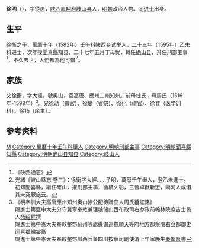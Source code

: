 {{明清人物信息框
| 姓名 = 徐明
| 原名 =
| 圖片名稱= 
| 圖片大小 =
| 圖片說明 = 
| 最高職務 =
| 國家 = 大明 
| 爵位 =
| 籍貫 = [[陕西|陕西]][[凤翔府|凤翔府]][[岐山縣|岐山縣]]
| 族裔 = 
| 字號 = 
| 諡號 =
| 出生日期 = 生年不详
| 出生地點 = 
| 逝世日期 = 卒年不詳 
| 逝世地點 =
| 墓葬 =
| 配偶 = 娶苟氏
| 親屬 = （子）本涑、長祚
| 出身 =
* 萬曆十年壬午科舉人
* 萬曆二十三年乙未科進士
| 經歷 =
| 著作 = 
}}'''徐明'''（{{bd|16世紀||1590年代}}），字從愚，[[陕西|陕西]][[鳳翔府|鳳翔府]][[岐山县|岐山县]]人，[[明朝|明朝]]政治人物。同[[进士|进士]]出身。

==生平==
徐衡之子，萬曆十年（1582年）壬午科陕西乡试举人，二十三年（1595年）乙未科进士，次年授[[聞喜縣|聞喜縣]]知县，二十七年五月丁母忧，轉任[[确山县|确山县]]，升任刑部主事<ref>《陕西通志》</ref>，不久去世，人們都為他可惜<ref>光緒《岐山縣志·卷三》：徐衡字大經……子明，萬厯壬午舉人，登乙未進士。初知聞喜縣，繼任確山，擢刑部主事，循績久彰，三晉卓猷新懋，兩河人咸惜其未究厥施云。</ref>。

==家族==
父徐衡，字大經，號奥山，官高唐、應州二州知州。前母杜氏；母周氏（1516年-1599年）<ref>《明奉訓大夫高唐應州知州奥山徐公配待贈宜人周氏墓誌銘》<br>賜進士第亞中大夫分守冀寧奉敕兼理粮储山西布政司右参政前翰林院庶吉士邑人[[杨绍程|杨绍程]]撰<br>賜進士第中憲大夫奉敕整饬蓟州等處邊備巡撫順天等府地方都察院右佥都御史闻喜[[翟繡裳|翟繡裳]]篆<br>賜進士第中憲大夫奉敕整饬川西兵备四川按察司副使渭上年家晚生[[秦鄰晉|秦鄰晉]]書</ref>。兄徐动（壽官）、徐變（省祭）、徐化（禮官）、徐登（医学训科）、徐扬（庠生）。

==参考资料==
{{reflist}}

{{明朝官员小作品}}
{{萬曆二十三年乙未科殿試金榜}}
{{DEFAULTSORT:Xu徐}}
[[Category:徐姓|M]]
[[Category:萬曆十年壬午科舉人|Category:萬曆十年壬午科舉人]]
[[Category:明朝刑部主事|Category:明朝刑部主事]]
[[Category:明朝聞喜縣知縣|Category:明朝聞喜縣知縣]]
[[Category:明朝确山县知县|Category:明朝确山县知县]]
[[Category:岐山人|Category:岐山人]]